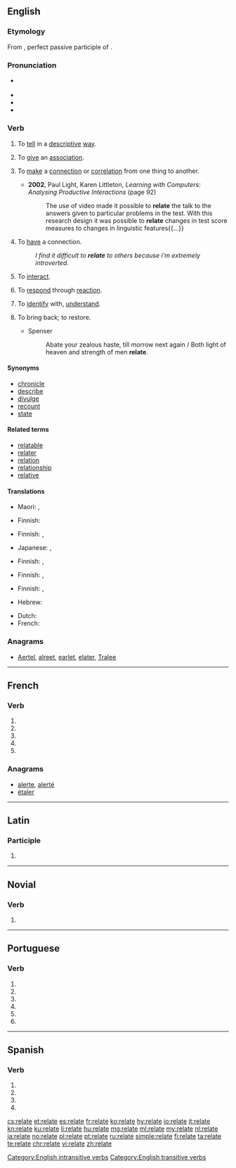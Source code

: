 {{also|relaté}}
==English==

===Etymology===
From {{etyl|la|en}} {{term|relātus|lang=la}}, perfect passive participle of {{term|referō||carry back; report|lang=la}}.

===Pronunciation===
* {{a|GenAm|RP}} {{IPA|/ɹɪˈleɪt/|/ɹiˈleɪt/|lang=en}}
* {{audio|En-us-relate.ogg|Audio (US)|lang=en}}
* {{rhymes|eɪt|lang=en}}
* {{hyphenation|re|late|lang=en}}

===Verb===
{{en-verb|relat|ing}}

# {{context|transitive|lang=en}} To [[tell]] in a [[descriptive]] [[way]].
# {{context|transitive|lang=en}} To [[give]] an [[association]].
# {{context|transitive|lang=en}} To [[make]] a [[connection]] or [[correlation]] from one thing to another.
#* '''2002''', Paul Light, Karen Littleton, ''Learning with Computers: Analysing Productive Interactions'' (page 92)
#*: The use of video made it possible to '''relate''' the talk to the answers given to particular problems in the test. With this research design it was possible to '''relate''' changes in test score measures to changes in linguistic features{{...}}
# {{context|intransitive|lang=en}} To [[have]] a connection.
#: ''I find it difficult to '''relate''' to others because i'm extremely introverted''.
# {{context|intransitive|lang=en}} To [[interact]].
# {{context|intransitive|lang=en}} To [[respond]] through [[reaction]].
# {{context|intransitive|with '''to'''|lang=en}} To [[identify]] with, [[understand]].
# {{context|obsolete|lang=en}} To bring back; to restore.
#* Spenser
#*: Abate your zealous haste, till morrow next again / Both light of heaven and strength of men '''relate'''.

====Synonyms====
* [[chronicle]]
* [[describe]]
* [[divulge]]
* [[recount]]
* [[state]]

====Related terms====
* [[relatable]]
* [[relater]]
* [[relation]]
* [[relationship]]
* [[relative]]

====Translations====
{{trans-see|to narrate|narrate}}

{{trans-top|to tell in a descriptive manner}}
* Maori: {{t|mi|āmiki}}, {{t|mi|āmiku}}
{{trans-mid}}
{{trans-bottom}}

{{trans-top|to give an association}}
* Finnish: {{t|fi|tuoda mieleen}}
{{trans-mid}}
{{trans-bottom}}

{{trans-top|to make a connection from something to something else}}
* Finnish: {{t+|fi|liittää}}, {{t+|fi|yhdistää}}
{{trans-mid}}
* Japanese: {{t|ja|関連付ける|tr=kanrendukeru}}, {{t|ja|結び付ける|tr=musubitsukeru}}
{{trans-bottom}}

{{trans-top|to have a connection}}
* Finnish: {{t+|fi|liittyä}}, {{t|fi|yhdistyä}}
{{trans-mid}}
{{trans-bottom}}

{{trans-see|to interact|interact}}

{{trans-top|to respond through reaction}}
* Finnish: {{t+|fi|vastata}}, {{t+|fi|reagoida}}
{{trans-mid}}
{{trans-bottom}}

{{trans-top|to identify with, understand}}
* Finnish: {{t+|fi|ymmärtää}}, {{t|fi|samastua}}
{{trans-mid}}
* Hebrew: {{t|he|הזדהה|alt=הזדהה (עם)|tr=hizdahá}}
{{trans-bottom}}

{{checktrans-top}}
* Dutch: {{t-check|nl|relateren}}
* French: {{t+check|fr|concerner}}
{{trans-bottom}}

===Anagrams===
* [[Aertel#English|Aertel]], [[alreet#English|alreet]], [[earlet#English|earlet]], [[elater#English|elater]], [[Tralee#English|Tralee]]

[[Category:English intransitive verbs]]
[[Category:English transitive verbs]]

----

==French==

===Verb===
{{fr-verb-form}}

# {{conjugation of|relater||1|s|pres|ind|lang=fr}}
# {{conjugation of|relater||3|s|pres|ind|lang=fr}}
# {{conjugation of|relater||1|s|pres|sub|lang=fr}}
# {{conjugation of|relater||3|s|pres|sub|lang=fr}}
# {{conjugation of|relater||2|s|imp|lang=fr}}

===Anagrams===
* [[alerte#French|alerte]], [[alerté#French|alerté]]
* [[étaler#French|étaler]]

----

==Latin==

===Participle===
{{la-part-form|relāte}}

# {{inflection of|relātus||voc|m|s|lang=la}}

----

==Novial==

===Verb===
{{head|nov|verb}}

# {{l/en|relate}}

----

==Portuguese==

===Verb===
{{pt-verb-form|relatar}}

# {{pt-verb form of|relatar|ar|imperative|affirmative|singular|first}}
# {{pt-verb form of|relatar|ar|imperative|affirmative|singular|third}}
# {{pt-verb form of|relatar|ar|imperative|negative|singular|first}}
# {{pt-verb form of|relatar|ar|imperative|negative|singular|third}}
# {{pt-verb form of|relatar|ar|subjunctive|present|singular|first}}
# {{pt-verb form of|relatar|ar|subjunctive|present|singular|third}}

----

==Spanish==

===Verb===
{{es-verb-form|relatar}}

# {{es-verb form of|ending=ar|mood=imperative|pers=2|formal=yes|number=singular|relatar}}
# {{es-verb form of|ending=ar|mood=subjunctive|tense=present|pers=1|number=singular|relatar}}
# {{es-verb form of|ending=ar|mood=subjunctive|tense=present|pers=2|formal=yes|number=singular|relatar}}
# {{es-verb form of|ending=ar|mood=subjunctive|tense=present|pers=3|number=singular|relatar}}

[[cs:relate]]
[[et:relate]]
[[es:relate]]
[[fr:relate]]
[[ko:relate]]
[[hy:relate]]
[[io:relate]]
[[it:relate]]
[[kn:relate]]
[[ku:relate]]
[[li:relate]]
[[hu:relate]]
[[mg:relate]]
[[ml:relate]]
[[my:relate]]
[[nl:relate]]
[[ja:relate]]
[[no:relate]]
[[pl:relate]]
[[pt:relate]]
[[ru:relate]]
[[simple:relate]]
[[fi:relate]]
[[ta:relate]]
[[te:relate]]
[[chr:relate]]
[[vi:relate]]
[[zh:relate]]